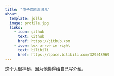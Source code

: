 ```yaml
---
title: "电子荒原流浪儿"
about: 
  template: jolla
  image: profile.jpg
  links: 
    - icon: github
      text: Github
      href: https://github.com
    - icon: box-arrow-in-right
      text: bilibili
      href: https://space.bilibili.com/329348969
---
```


这个人很神秘，因为他懒得给自己写介绍。
